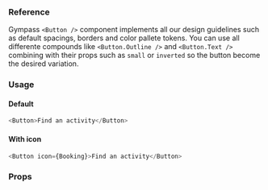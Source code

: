 ### Reference

Gympass `<Button />` component implements all our design guidelines such as default spacings, borders and color pallete tokens.
You can use all differente compounds like `<Button.Outline />` and `<Button.Text />` combining with their props such as `small` or `inverted` so the button become the desired variation.

### Usage

#### Default

```javascript
<Button>Find an activity</Button>
```

#### With icon

```javascript
<Button icon={Booking}>Find an activity</Button>
```

### Props

<PropsTable component="Button" platform="web" />
